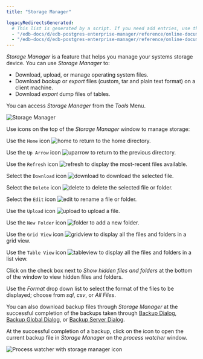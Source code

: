 ```yaml
---
title: "Storage Manager"

legacyRedirectsGenerated:
  # This list is generated by a script. If you need add entries, use the `legacyRedirects` key.
  - "/edb-docs/d/edb-postgres-enterprise-manager/reference/online-documentation/8.0/storage_manager.html"
  - "/edb-docs/d/edb-postgres-enterprise-manager/reference/online-documentation/latest/storage_manager.html"
---
```


<div id="storage_manager" class="registered_link"></div>

*Storage Manager* is a feature that helps you manage your systems storage device. You can use *Storage Manager* to:

-   Download, upload, or manage operating system files.
-   Download *backup* or *export* files (custom, tar and plain text format) on a client machine.
-   Download *export* dump files of tables.

You can access *Storage Manager* from the *Tools* Menu.

<img src="../images/storage_manager.png" class="align-center" alt="Storage Manager" />

Use icons on the top of the *Storage Manager* window to manage storage:

Use the `Home` icon ![home](../images/home.png) to return to the home directory.

Use the `Up Arrow` icon ![uparrow](../images/uparrow.png) to return to the previous directory.

Use the `Refresh` icon ![refresh](../images/refresh.png) to display the most-recent files available.

Select the `Download` icon ![download](../images/download.png) to download the selected file.

Select the `Delete` icon ![delete](../images/delete.png) to delete the selected file or folder.

Select the `Edit` icon ![edit](../images/edit.png) to rename a file or folder.

Use the `Upload` icon ![upload](../images/upload.png) to upload a file.

Use the `New Folder` icon ![folder](../images/folder.png) to add a new folder.

Use the `Grid View` icon ![gridview](../images/gridview.png) to display all the files and folders in a grid view.

Use the `Table View` icon ![tableview](../images/tableview.png) to display all the files and folders in a list view.

Click on the check box next to *Show hidden files and folders* at the bottom of the window to view hidden files and folders.

Use the *Format* drop down list to select the format of the files to be displayed; choose from *sql*, *csv*, or *All Files*.

You can also download backup files through *Storage Manager* at the successful completion of the backups taken through [Backup Dialog](06_backup_dialog/#backup_dialog), [Backup Global Dialog](07_backup_globals_dialog/#backup_globals_dialog), or [Backup Server Dialog](08_backup_server_dialog/#backup_server_dialog).

At the successful completion of a backup, click on the icon to open the current backup file in *Storage Manager* on the *process watcher* window.

<img src="../images/process_watcher_storage_manager.png" class="align-center" alt="Process watcher with storage manager icon" />
